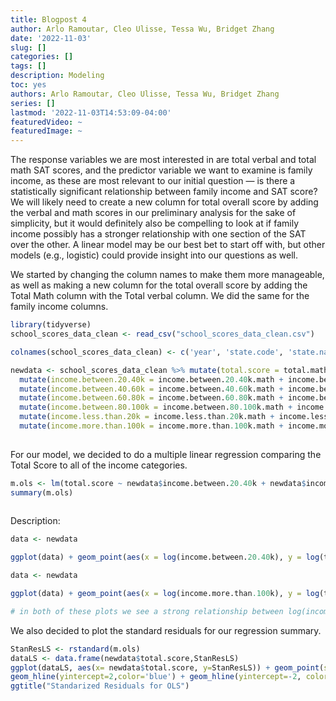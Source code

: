 ```yaml
---
title: Blogpost 4
author: Arlo Ramoutar, Cleo Ulisse, Tessa Wu, Bridget Zhang
date: '2022-11-03'
slug: []
categories: []
tags: []
description: Modeling
toc: yes
authors: Arlo Ramoutar, Cleo Ulisse, Tessa Wu, Bridget Zhang
series: []
lastmod: '2022-11-03T14:53:09-04:00'
featuredVideo: ~
featuredImage: ~
---
```


The response variables we are most interested in are total verbal and total math SAT scores, and the predictor variable we want to examine is family income, as these are most relevant to our initial question — is there a statistically significant relationship between family income and SAT score? We will likely need to create a new column for total overall score by adding the verbal and math scores in our preliminary analysis for the sake of simplicity, but it would definitely also be compelling to look at if family income possibly has a stronger relationship with one section of the SAT over the other. A linear model may be our best bet to start off with, but other models (e.g., logistic) could provide insight into our questions as well.

We started by changing the column names to make them more manageable, as well as making  a new column for the total overall score by adding the Total Math column with the Total verbal column. We did the same for the family income columns.
```r

library(tidyverse)
school_scores_data_clean <- read_csv("school_scores_data_clean.csv")

colnames(school_scores_data_clean) <- c('year', 'state.code', 'state.name', 'total.math', 'total.testtakers', 'total.verbal', 'arts.music.avggpa', 'arts.music.avgyears', 'english.avggpa', 'english.avgyears', 'foreign.languages.avggpa', 'foreign.languages.avgyears', 'mathematics.avggpa', 'mathematics.avgyears', 'natural.sciences.avggpa', 'natural.sciences.avgyears', 'social.sciences.history.avggpa', 'social.sciences.history.avgyears', 'income.between.20.40k.math', 'income.between.20.40k.testtakers','income.between.20.40k.verbal', 'income.between.40.60k.math', 'income.between.40.60k.testtakers', 'income.between.40.60k.verbal', 'income.between.60.80k.math', 'income.between.60.80k.testtakers','income.between.60.80k.verbal', 'income.between.80.100k.math','income.between.80.100k.testtakers', 'income.between.80.100k.verbal', 'income.less.than.20k.math', 'income.less.than.20k.testtakers', 'income.less.than.20k.verbal', 'income.more.than.100k.math', 'income.more.than.100k.testtakers', 'income.more.than.100k.verbal', 'gpa.aminus.math', 'gpa.aminus.testtakers', 'gpa.aminus.verbal', 'gpa.aplus.math', 'gpa.aplus.testtakers', 'gpa.aplus.verbal', 'gpa.a.math', 'gpa.a.testtakers', 'gpa.a.verbal', 'gpa.b.math', 'gpa.b.testtakers', 'gpa.b.verbal', 'gpa.c.math', 'gpa.c.testtakers', 'gpa.c.verbal', 'gpa.d.or.lower.math', 'gpa.d.or.lower.testtakers', 'gpa.d.or.lower.verbal', 'gpa.no.response.math', 'gpa.no.response.testtakers', 'gpa.no.response.verbal', 'gender.female.math','gender.female.testtakers', 'gender.female.verbal', 'gender.male.math', 'gender.male.testtakers', 'gender.male.verbal', 'score.between.200.to.300.math.females', 'score.between.200.to.300.math.males', 'score.between.200.to.300.math.total', 'score.between.200.to.300.verbal.females', 'score.between.200.to.300.verbal.males', 'score.between.200.to.300.verbal.total', 'score.between.300.to.400.math.females', 'score.between.300.to.400.math.males', 'score.between.300.to.400.math.total', 'score.between.300.to.400.verbal.females', 'score.between.300.to.400.verbal.males', 'score.between.300.to.400.verbal.total', 'score.between.400.to.500.math.females', 'score.between.400.to.500.math.males', 'score.between.400.to.500.math.total', 'score.between.400.to.500.verbal.females', 'score.between.400.to.500.verbal.males', 'score.between.400.to.500.verbal.total', 'score.between.500.to.600.math.females', 'score.between.500.to.600.math.males', 'score.between.500.to.600.math.total', 'score.between.500.to.600.verbal.females', 'score.between.500.to.600.verbal.males', 'score.between.500.to.600.verbal.total', 'score.between.600.to.700.math.females', 'score.between.600.to.700.math.males', 'score.between.600.to.700.math.total', 'score.between.600.to.700.verbal.females', 'score.between.600.to.700.verbal.males', 'score.between.600.to.700.verbal.total', 'score.between.700.to.800.math.females', 'score.between.700.to.800.math.males', 'score.between.700.to.800.math.total', 'score.between.700.to.800.verbal.females', 'score.between.700.to.800.verbal.males', 'score.between.700.to.800.verbal.total')

newdata <- school_scores_data_clean %>% mutate(total.score = total.math + total.verbal) %>% 
  mutate(income.between.20.40k = income.between.20.40k.math + income.between.20.40k.verbal) %>%
  mutate(income.between.40.60k = income.between.40.60k.math + income.between.40.60k.verbal) %>%
  mutate(income.between.60.80k = income.between.60.80k.math + income.between.60.80k.verbal) %>%
  mutate(income.between.80.100k = income.between.80.100k.math + income.between.80.100k.verbal) %>%
  mutate(income.less.than.20k = income.less.than.20k.math + income.less.than.20k.verbal) %>%
  mutate(income.more.than.100k = income.more.than.100k.math + income.more.than.100k.verbal)
  
```


For our model, we decided to do a multiple linear regression comparing the Total Score to all of the income categories.
```r

m.ols <- lm(total.score ~ newdata$income.between.20.40k + newdata$income.between.40.60k + newdata$income.between.60.80k + newdata$income.between.80.100k + newdata$income.less.than.20k + newdata$income.more.than.100k, data = newdata)
summary(m.ols)
  
```

Description:
```r
data <- newdata

ggplot(data) + geom_point(aes(x = log(income.between.20.40k), y = log(total.score), col = state.code)) + labs(x = "Income", y = "SAT Score")
```
```r

data <- newdata

ggplot(data) + geom_point(aes(x = log(income.more.than.100k), y = log(total.score), col = state.code)) + labs(x = "Income", y = "SAT Score")

# in both of these plots we see a strong relationship between log(income) and log(total SAT score)
```

We also decided to plot the standard residuals for our regression summary.
```r

StanResLS <- rstandard(m.ols)
dataLS <- data.frame(newdata$total.score,StanResLS)
ggplot(dataLS, aes(x= newdata$total.score, y=StanResLS)) + geom_point(size = 0.1) +
geom_hline(yintercept=2,color='blue') + geom_hline(yintercept=-2, color='blue') +
ggtitle("Standarized Residuals for OLS")
  
```

